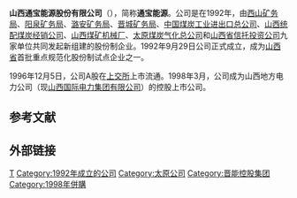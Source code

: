 {{Infobox_Company
| company_name   = 山西通宝能源股份有限公司
| company_logo   = 
| company_type   =
| company_slogan = 
| foundation     = 1992年
| location       = [[中國|中國]][[山西省|山西省]][[太原市|太原市]]
| key_people     = 
| industry       = 
| products       = 
| revenue        = 
| net_income     = 
| parent         = 
| homepage       = www.600780.com.cn
}}
'''山西通宝能源股份有限公司'''（{{SSE|600780}}），简称'''通宝能源'''。公司是在1992年，由[[西山矿务局|西山矿务局]]、[[阳泉矿务局|阳泉矿务局]]、[[潞安矿务局|潞安矿务局]]、[[晋城矿务局|晋城矿务局]]、[[中国煤炭工业进出口总公司|中国煤炭工业进出口总公司]]、[[山西统配煤炭经销公司|山西统配煤炭经销公司]]、[[山西煤矿机械厂|山西煤矿机械厂]]、[[太原煤炭气化总公司|太原煤炭气化总公司]]和[[山西省信托投资公司|山西省信托投资公司]]九家单位共同发起新组建的股份制企业。1992年9月29日公司正式成立，成为[[山西省|山西省]]首批重点规范化股份制试点企业之一。

1996年12月5日，公司A股在[[上交所|上交所]]上市流通。1998年3月，公司成为山西地方电力公司（现[[山西国际电力集团有限公司|山西国际电力集团有限公司]]）的控股上市公司。

== 参考文献 ==
{{reflist}}

== 外部链接 ==

[[Category:山西公司|T]]
[[Category:1992年成立的公司|Category:1992年成立的公司]]
[[Category:太原公司|Category:太原公司]]
[[Category:晋能控股集团|Category:晋能控股集团]]
[[Category:1998年併購|Category:1998年併購]]